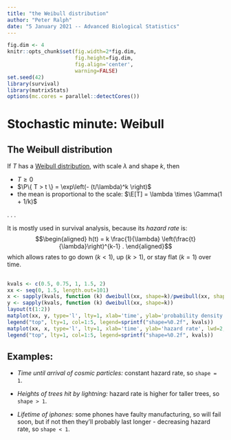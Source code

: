 ```yaml
---
title: "the Weibull distribution"
author: "Peter Ralph"
date: "5 January 2021 -- Advanced Biological Statistics"
---
```



```r
fig.dim <- 4
knitr::opts_chunk$set(fig.width=2*fig.dim,
                      fig.height=fig.dim,
                      fig.align='center',
                      warning=FALSE)
set.seed(42)
library(survival)
library(matrixStats)
options(mc.cores = parallel::detectCores())
```



# Stochastic minute: Weibull

## The Weibull distribution

If $T$ has a [Weibull distribution](https://en.wikipedia.org/wiki/Weibull_distribution),
with scale $\lambda$ and shape $k$,
then

- $T \ge 0$
- $\P\{ T > t \} = \exp\left(- (t/\lambda)^k \right)$
- the mean is proportional to the scale:
  $\E[T] = \lambda \times \Gamma(1 + 1/k)$

. . .

It is mostly used in survival analysis,
because its *hazard rate* is:
$$\begin{aligned}
    h(t) = k \frac{1}{\lambda} \left(\frac{t}{\lambda}\right)^{k-1} .
\end{aligned}$$
which allows rates to go down ($k<1$), up ($k>1$), or stay flat ($k=1$) over time.

##

```r
kvals <- c(0.5, 0.75, 1, 1.5, 2)
xx <- seq(0, 1.5, length.out=101)
x <- sapply(kvals, function (k) dweibull(xx, shape=k)/pweibull(xx, shape=k, lower.tail=FALSE))
y <- sapply(kvals, function (k) dweibull(xx, shape=k))
layout(t(1:2))
matplot(xx, y, type='l', lty=1, xlab='time', ylab='probability density', lwd=2, main='density', ylim=c(0, 2.5))
legend("top", lty=1, col=1:5, legend=sprintf("shape=%0.2f", kvals))
matplot(xx, x, type='l', lty=1, xlab='time', ylab='hazard rate', lwd=2, main='hazard rate')
legend("top", lty=1, col=1:5, legend=sprintf("shape=%0.2f", kvals))
```

## Examples:

- *Time until arrival of cosmic particles:* constant hazard rate, so `shape = 1`.

- *Heights of trees hit by lightning:* hazard rate is higher for taller trees, so `shape > 1`.

- *Lifetime of iphones:* some phones have faulty manufacturing, so will fail soon, but if not then they'll probably last longer - decreasing hazard rate, so `shape < 1`.


